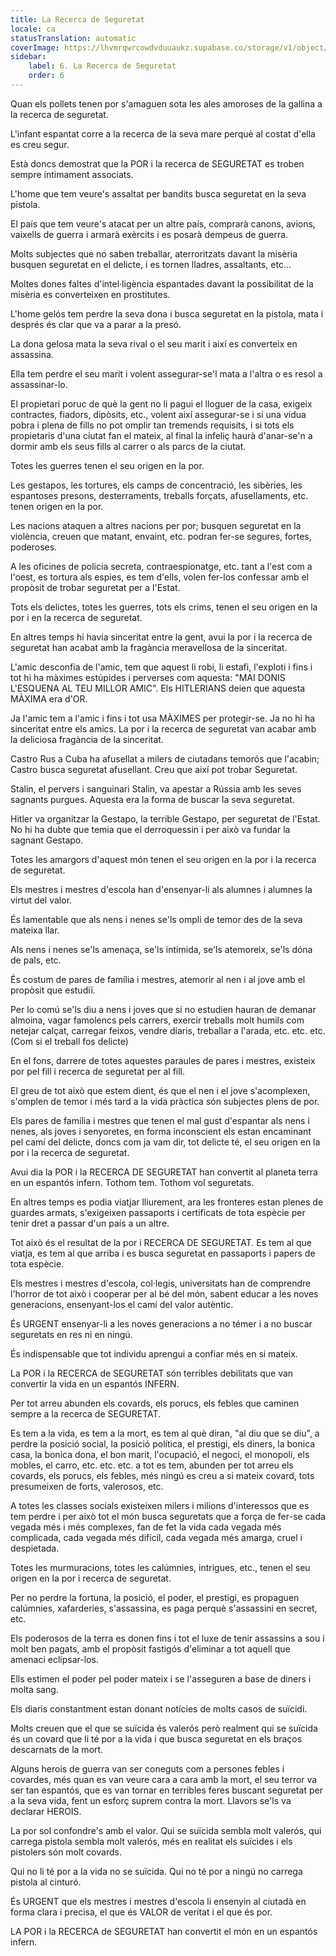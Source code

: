 ```yaml
---
title: La Recerca de Seguretat
locale: ca
statusTranslation: automatic
coverImage: https://lhvmrqwrcowdvduuaukz.supabase.co/storage/v1/object/public/strapi-uploads/small_cover-educacion-fundamental.webp-2d51a7828a2b1309555be27f7e2a61a0.webp
sidebar:
    label: 6. La Recerca de Seguretat
    order: 6
---
```

Quan els pollets tenen por s'amaguen sota les ales amoroses de la gallina a la recerca de seguretat.

L'infant espantat corre a la recerca de la seva mare perquè al costat d'ella es creu segur.

Està doncs demostrat que la POR i la recerca de SEGURETAT es troben sempre íntimament associats.

L'home que tem veure's assaltat per bandits busca seguretat en la seva pistola.

El país que tem veure's atacat per un altre país, comprarà canons, avions, vaixells de guerra i armarà exèrcits i es posarà dempeus de guerra.

Molts subjectes que no saben treballar, aterroritzats davant la misèria busquen seguretat en el delicte, i es tornen lladres, assaltants, etc...

Moltes dones faltes d'intel·ligència espantades davant la possibilitat de la misèria es converteixen en prostitutes.

L'home gelós tem perdre la seva dona i busca seguretat en la pistola, mata i després és clar que va a parar a la presó.

La dona gelosa mata la seva rival o el seu marit i així es converteix en assassina.

Ella tem perdre el seu marit i volent assegurar-se'l mata a l'altra o es resol a assassinar-lo.

El propietari poruc de què la gent no li pagui el lloguer de la casa, exigeix contractes, fiadors, dipòsits, etc., volent així assegurar-se i si una vídua pobra i plena de fills no pot omplir tan tremends requisits, i si tots els propietaris d'una ciutat fan el mateix, al final la infeliç haurà d'anar-se'n a dormir amb els seus fills al carrer o als parcs de la ciutat.

Totes les guerres tenen el seu origen en la por.

Les gestapos, les tortures, els camps de concentració, les sibèries, les espantoses presons, desterraments, treballs forçats, afusellaments, etc. tenen origen en la por.

Les nacions ataquen a altres nacions per por; busquen seguretat en la violència, creuen que matant, envaint, etc. podran fer-se segures, fortes, poderoses.

A les oficines de policia secreta, contraespionatge, etc. tant a l'est com a l'oest, es tortura als espies, es tem d'ells, volen fer-los confessar amb el propòsit de trobar seguretat per a l'Estat.

Tots els delictes, totes les guerres, tots els crims, tenen el seu origen en la por i en la recerca de seguretat.

En altres temps hi havia sinceritat entre la gent, avui la por i la recerca de seguretat han acabat amb la fragància meravellosa de la sinceritat.

L'amic desconfia de l'amic, tem que aquest li robi, li estafi, l'exploti i fins i tot hi ha màximes estúpides i perverses com aquesta: "MAI DONIS L'ESQUENA AL TEU MILLOR AMIC". Els HITLERIANS deien que aquesta MÀXIMA era d'OR.

Ja l'amic tem a l'amic i fins i tot usa MÀXIMES per protegir-se. Ja no hi ha sinceritat entre els amics. La por i la recerca de seguretat van acabar amb la deliciosa fragància de la sinceritat.

Castro Rus a Cuba ha afusellat a milers de ciutadans temorós que l'acabin; Castro busca seguretat afusellant. Creu que així pot trobar Seguretat.

Stalin, el pervers i sanguinari Stalin, va apestar a Rússia amb les seves sagnants purgues. Aquesta era la forma de buscar la seva seguretat.

Hitler va organitzar la Gestapo, la terrible Gestapo, per seguretat de l'Estat. No hi ha dubte que temia que el derroquessin i per això va fundar la sagnant Gestapo.

Totes les amargors d'aquest món tenen el seu origen en la por i la recerca de seguretat.

Els mestres i mestres d'escola han d'ensenyar-li als alumnes i alumnes la virtut del valor.

És lamentable que als nens i nenes se'ls ompli de temor des de la seva mateixa llar.

Als nens i nenes se'ls amenaça, se'ls intimida, se'ls atemoreix, se'ls dóna de pals, etc.

És costum de pares de família i mestres, atemorir al nen i al jove amb el propòsit que estudiï.

Per lo comú se'ls diu a nens i joves que si no estudien hauran de demanar almoina, vagar famolencs pels carrers, exercir treballs molt humils com netejar calçat, carregar feixos, vendre diaris, treballar a l'arada, etc. etc. etc. (Com si el treball fos delicte)

En el fons, darrere de totes aquestes paraules de pares i mestres, existeix por pel fill i recerca de seguretat per al fill.

El greu de tot això que estem dient, és que el nen i el jove s'acomplexen, s'omplen de temor i més tard a la vida pràctica són subjectes plens de por.

Els pares de família i mestres que tenen el mal gust d'espantar als nens i nenes, als joves i senyoretes, en forma inconscient els estan encaminant pel camí del delicte, doncs com ja vam dir, tot delicte té, el seu origen en la por i la recerca de seguretat.

Avui dia la POR i la RECERCA DE SEGURETAT han convertit al planeta terra en un espantós infern. Tothom tem. Tothom vol seguretats.

En altres temps es podia viatjar lliurement, ara les fronteres estan plenes de guardes armats, s'exigeixen passaports i certificats de tota espècie per tenir dret a passar d'un país a un altre.

Tot això és el resultat de la por i RECERCA DE SEGURETAT. Es tem al que viatja, es tem al que arriba i es busca seguretat en passaports i papers de tota espècie.

Els mestres i mestres d'escola, col·legis, universitats han de comprendre l'horror de tot això i cooperar per al bé del món, sabent educar a les noves generacions, ensenyant-los el camí del valor autèntic.

És URGENT ensenyar-li a les noves generacions a no témer i a no buscar seguretats en res ni en ningú.

És indispensable que tot individu aprengui a confiar més en si mateix.

La POR i la RECERCA de SEGURETAT són terribles debilitats que van convertir la vida en un espantós INFERN.

Per tot arreu abunden els covards, els porucs, els febles que caminen sempre a la recerca de SEGURETAT.

Es tem a la vida, es tem a la mort, es tem al què diran, "al diu que se diu", a perdre la posició social, la posició política, el prestigi, els diners, la bonica casa, la bonica dona, el bon marit, l'ocupació, el negoci, el monopoli, els mobles, el carro, etc. etc. etc. a tot es tem, abunden per tot arreu els covards, els porucs, els febles, més ningú es creu a si mateix covard, tots presumeixen de forts, valerosos, etc.

A totes les classes socials existeixen milers i milions d'interessos que es tem perdre i per això tot el món busca seguretats que a força de fer-se cada vegada més i més complexes, fan de fet la vida cada vegada més complicada, cada vegada més difícil, cada vegada més amarga, cruel i despietada.

Totes les murmuracions, totes les calúmnies, intrigues, etc., tenen el seu origen en la por i recerca de seguretat.

Per no perdre la fortuna, la posició, el poder, el prestigi, es propaguen calúmnies, xafarderies, s'assassina, es paga perquè s'assassini en secret, etc.

Els poderosos de la terra es donen fins i tot el luxe de tenir assassins a sou i molt ben pagats, amb el propòsit fastigós d'eliminar a tot aquell que amenaci eclipsar-los.

Ells estimen el poder pel poder mateix i se l'asseguren a base de diners i molta sang.

Els diaris constantment estan donant notícies de molts casos de suïcidi.

Molts creuen que el que se suïcida és valerós però realment qui se suïcida és un covard que li té por a la vida i que busca seguretat en els braços descarnats de la mort.

Alguns herois de guerra van ser coneguts com a persones febles i covardes, més quan es van veure cara a cara amb la mort, el seu terror va ser tan espantós, que es van tornar en terribles feres buscant seguretat per a la seva vida, fent un esforç suprem contra la mort. Llavors se'ls va declarar HEROIS.

La por sol confondre's amb el valor. Qui se suïcida sembla molt valerós, qui carrega pistola sembla molt valerós, més en realitat els suïcides i els pistolers són molt covards.

Qui no li té por a la vida no se suïcida. Qui no té por a ningú no carrega pistola al cinturó.

És URGENT que els mestres i mestres d'escola li ensenyin al ciutadà en forma clara i precisa, el que és VALOR de veritat i el que és por.

LA POR i la RECERCA de SEGURETAT han convertit el món en un espantós infern.

